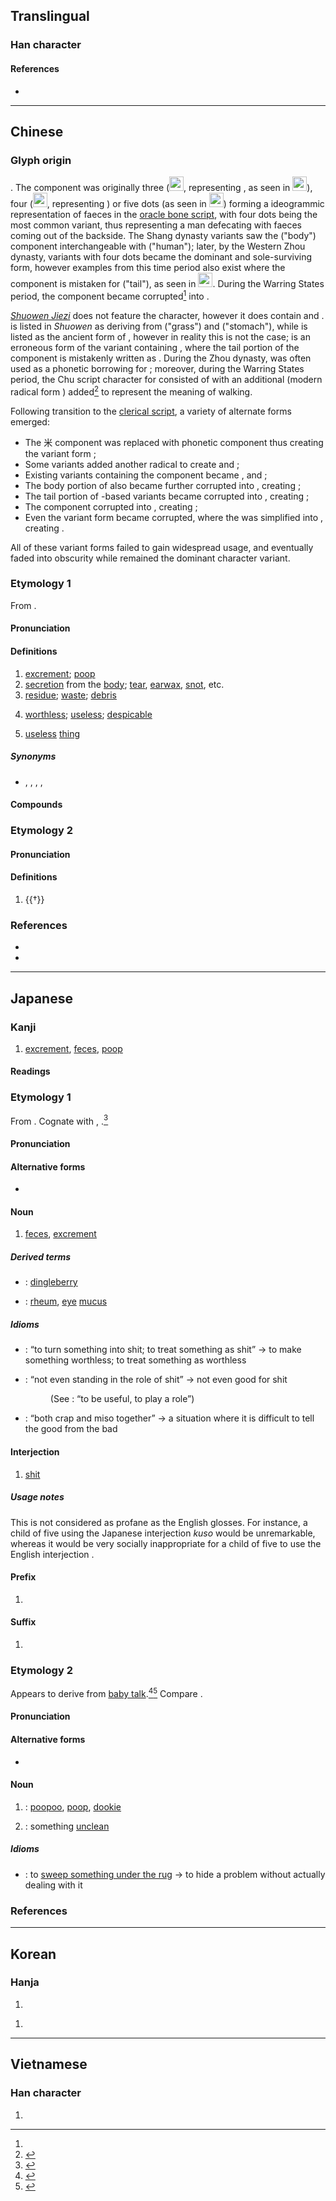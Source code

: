 {{character info}}
==Translingual==

===Han character===
{{Han char|rn=44|rad=尸|as=06|sn=9|four=77294|canj=SFD|ids=⿸尸米}}

====References====
* {{Han ref|kx=0301.250|dkj=07689|dj=0598.150|hdz=20973.060|uh=5C4E|ud=23630|bh=ABCB|bd=43979}}

----

==Chinese==
{{zh-forms|alt=𦳊,宩,𡱁,𡲑,𡲔,𡲖,𥺶,𥻐}}

===Glyph origin===
{{Han etym}}
{{Han compound|尸|米|ls=ic|ls2=psc|c1=p|c2=s|t1=body|t2=rice}}. The {{zh-l|*米}} component was originally three ([[File:小-oracle.svg|23px]], representing {{zh-l|*小}}, as seen in [[File:屎-oracle-2.svg|23px]]), four ([[File:少-oracle.svg|23px]], representing {{zh-l|*少}}) or five dots (as seen in [[File:屎-oracle-3.svg|23px]]) forming a ideogrammic representation of faeces in the [[oracle bone script]], with four dots being the most common variant, thus representing a man defecating with faeces coming out of the backside. The Shang dynasty variants saw the {{zh-l|*尸}} ("body") component interchangeable with {{zh-l|*人}} ("human"); later, by the Western Zhou dynasty, {{zh-l|*尸}} variants with four dots became the dominant and sole-surviving form, however examples from this time period also exist where the {{zh-l|*尸}} component is mistaken for {{zh-l|*尾}} ("tail"), as seen in [[File:屎-bronze-3.svg|23px]]. During the Warring States period, the {{zh-l|*少}} component became corrupted<ref name=lishoukui/> into {{zh-l|*米}}.

''[[w:Shuowen Jiezi|Shuowen Jiezi]]'' does not feature the {{lang|zh|屎}} character, however it does contain {{zh-l|𦳊}} and {{zh-l|*𡕝}}. {{zh-l|*𦳊}} is listed in ''Shuowen'' as deriving from {{zh-l|*艸}} ("grass") and {{zh-l|*胃}} ("stomach"), while {{zh-l|*𡲴}} is listed as the ancient form of {{zh-l|*徙|migration}}, however in reality this is not the case; {{lang|zh|𡲴}} is an erroneous form of the {{lang|zh|屎}} variant containing {{zh-l|*尾}}, where the tail portion of the {{zh-l|*尾}} component is mistakenly written as {{zh-l|*火}}. During the Zhou dynasty, {{lang|zh|屎}} was often used as a phonetic borrowing for {{och-l|徙}}; moreover, during the Warring States period, the Chu script character for {{zh-l|*徙}} consisted of {{lang|zh|屎}} with an additional {{zh-l|*辵}} (modern radical form {{zh-l|*辶}}) added<ref name=lishoukui>{{cite-journal|author=Li Shoukui (李守奎)|month=April|year=2015|title=“屎”與“徙之古文”考|trans-title=On the ancient glyphs of “屎” and “徙”|url=http://www.ctwx.tsinghua.edu.cn/publish/cetrp/6830/20180509193448059149355/1525865710208.pdf|archiveurl=http://web.archive.org/web/20210111041619/http://www.ctwx.tsinghua.edu.cn/publish/cetrp/6830/20180509193448059149355/1525865710208.pdf|archivedate=January 11, 2021|journal=出土文獻|volume=6|pages=154-162|publisher=Tsinghua University}}</ref> to represent the meaning of walking.

Following transition to the [[clerical script]], a variety of alternate forms emerged:
*The 米 component was replaced with phonetic component {{och-l|矢}} thus creating the variant form {{zh-l|𡱁}};
*Some variants added another {{zh-l|*米}} radical to create {{zh-l|𥻐}} and {{zh-l|𥺶}};
*Existing variants containing the {{zh-l|*尾}} component became {{lang|zh|[[𡲔]]}}, {{lang|zh|[[𡱵]]}} and {{zh-l|𡲔}};
*The body portion of {{zh-l|𡲴}} also became further corrupted into {{zh-l|夂}}, creating {{zh-l|𡕝}};
*The tail portion of {{zh-l|*尾}}-based variants became corrupted into {{zh-l|巛}}, creating {{zh-l|𡲑}};
*The {{zh-l|*尸}} component corrupted into {{zh-l|*广}}, creating {{zh-l|𢈍}};
*Even the variant form {{lang|zh|𢈍}} became corrupted, where the {{zh-l|*广}} was simplified into {{zh-l|*宀}}, creating {{zh-l|*宩}}.
All of these variant forms failed to gain widespread usage, and eventually faded into obscurity while {{lang|zh|屎}} remained the dominant character variant.

===Etymology 1===
From {{inh|zh|sit-pro|*kləj||excrement}}.

====Pronunciation====
{{zh-pron
|m=shǐ
|m-s=si3
|dg=сы2
|c=si2
|g=si3
|h=pfs=sṳ́;gd=si3
|j=si2
|mb=sǐ
|md=sāi
|mn=sái/xm,zz:sí/qz:sír/tw:sú
|mn_note=sái - vernacular; sí/sír/sú - literary
|mn-t=sai2
|w=2sr
|x=shr3
|mc=2
|oc=1,1
|cat=n
}}

====Definitions====
{{zh-hanzi}}

# [[excrement]]; [[poop]] {{zh-mw|m:坨|c:篤|c:坺}}
# [[secretion]] from the [[body]]; [[tear]], [[earwax]], [[snot]], etc.
# [[residue]]; [[waste]]; [[debris]]
# {{lb|zh|vulgar}} [[worthless]]; [[useless]]; [[despicable]]
# {{lb|zh|vulgar}} [[useless]] [[thing]]

=====Synonyms=====
{{zh-dial}}
* {{sense|excrement}} {{zh-l|糞}}, {{zh-l|大便}}, {{zh-l|糞便}}, {{q|Cantonese}} {{zh-l|茄|tr=ke1}}, {{q|Wu}} {{zh-l|惡|tr=-}}

====Compounds====
{{zh-der|一垺屎|一礐屎|一粒老鼠屎，壞了一鍋粥|半桶屎|厚屎|厚屎尿|厚話屎|好好鱟刣甲屎那流|家己捧屎抹面|屎|屎堆|屎尾|屎尿|屎㞎㞎|屎忽|屎忽鬼|屎桮齒|屎桶|屎殼郎|屎盎|屎礐仔|屎礐仔蟲|屎窟|屎缸蟲|屙屎|慢牛厚屎尿|懶人多屎尿|拉屎|拖屎連|搞屎棍|搦屎搦尿|擔屎|攝屎|放屎|桌頂食飯，桌跤放屎|流目屎|滲屎|滲屎尿|漚屎面|激屎|火屎|炭屎|牛屎色|牛屎鳥仔|牛屎龜|狗屎|狗改不了吃屎|生狂狗食無屎|生雞卵無，放雞屎有|疶屎|目屎|目屎膏|眼屎|瞪屎|老鼠屎|耳屎|胡蠅屎痣|胡蠅舞屎桮|落屎|落屎星|落屎馬|薰屎|話屎|雞屎落塗，也有三寸煙|雞屎運|鼻屎|鼻屎膏|一把屎，一把尿|不拉屎的|乾屎橛|占著茅坑不拉屎|吃了蜜蜂兒屎似的|嘴吃屎|好鞋不踏臭屎|屎棋|屎滾尿流|屎盆子|屎蚵蜋|屎蛋|屎頭巾|拉硬屎|攬狗屎|燥屎|狗吃屎|狗吃熱屎|狗屎堆|狗攬三堆屎|道在屎溺|阿屎|雞屎藤|鳥不生蛋，狗不拉屎|攪屎棍|屎塔}}

===Etymology 2===
{{rfe|zh}}

====Pronunciation====
{{zh-pron
|m=xī
|c=hei1
|mc=1
|oc=2,2
|cat=v
}}

====Definitions====
{{zh-hanzi}}

# {{†}} {{zh-only|殿屎|to groan}}

===References===
* {{R:twedu|A01086}}
* {{R:yue:Hanzi|屎}}
<references/>

----

==Japanese==

===Kanji===
{{ja-kanji|grade=|rs=尸06}}

# [[excrement]], [[feces]], [[poop]]

====Readings====
{{ja-readings
|goon=し
|kanon=し
|kun=くそ-, ばば-
}}

===Etymology 1===
{{ja-kanjitab|yomi=k|くそ}}
From {{inh|ja|jpx-pro|*kuso}}. Cognate with {{m|ja|臭い|tr=kusai||stinky, smelly}}, {{m|ja|腐る|tr=kusaru||to rot, to become stinky}}.<ref name="KDJ">{{R:Kokugo Dai Jiten}}</ref>

====Pronunciation====
{{ja-pron|yomi=k|くそ|acc=2|dev=1|acc_ref=DJR,NHK}}

====Alternative forms====
* {{l|ja|糞}}

====Noun====
{{ja-noun|くそ}}

# {{lb|ja|colloquial|sort=くそ}} [[feces]], [[excrement]]

=====Derived terms=====
{{der-top}}
* {{ja-r|屎っ垂れ|くそったれ}}: [[dingleberry]] {{qualifier|vulgar epithet}}
* {{ja-r|目屎|めくそ}}: [[rheum]], [[eye]] [[mucus]]
{{der-bottom}}

=====Idioms=====
{{der-top|Idioms}}
* {{ja-r|屎にする|くそ に する}}: “to turn something into shit; to treat something as shit” → to make something worthless; to treat something as worthless
* {{ja-r|屎の役にも立たぬ|くそ の やく に も たたぬ}}: “not even standing in the role of shit” → not even good for shit
*: (See {{ja-r|役に立つ|やく に たつ}}: “to be useful, to play a role”)
* {{ja-r|屎も味噌も一緒|くそ も みそ も いっしょ}}: “both crap and miso together” → a situation where it is difficult to tell the good from the bad
{{der-bottom}}

====Interjection====
{{ja-pos|interjection|くそ}}

# {{lb|ja|sort=くそ|expletive}} [[shit]]

=====Usage notes=====
This is not considered as profane as the English glosses. For instance, a child of five using the Japanese interjection ''kuso'' would be unremarkable, whereas it would be very socially inappropriate for a child of five to use the English interjection {{m|en|shit}}.

====Prefix====
{{ja-pos|prefix|くそ}}

# {{non-gloss definition|A [[derogatory]] prefix.}}
#: {{ja-usex|'''屎'''爺い|'''くそ'''じじい|'''crappy''' old man}}

====Suffix====
{{ja-pos|suffix|くそ}}

# {{non-gloss definition|A [[derogatory]] [[emphasis|emphasizing]] suffix.}}
#: {{ja-usex|下手'''屎'''|へた'''くそ'''|'''crappy''' bad at something; to be '''shit''' at doing something}}
#: {{ja-usex|襤褸'''屎'''|ぼろ'''くそ'''|broken down '''for shit''', raggedy-'''ass'''}}

===Etymology 2===
{{ja-kanjitab|yomi=k|ばば}}
Appears to derive from [[baby talk]].<ref name="KDJ">{{R:Kokugo Dai Jiten}}</ref><ref name="DJR">{{R:Daijirin}}</ref> Compare {{cog|en|poopoo}}.

====Pronunciation====
{{ja-pron|yomi=k|ばば|acc=0|acc_ref=DJR|acc2=2|acc2_ref=DJR}}

====Alternative forms====
* {{l|ja|糞}}

====Noun====
{{ja-noun|ばば}}

# {{qualifier|children's word}}: [[poopoo]], [[poop]], [[dookie]]
# {{qualifier|children's word}}: something [[unclean]]

=====Idioms=====
{{der-top|Idioms}}
* {{ja-r|猫屎する|ねこばばする}}: to [[sweep something under the rug]] → to hide a problem without actually dealing with it {{qualifier|from how a cat will bury its poop}}
{{der-bottom}}

===References===
<references/>

----

==Korean==

===Hanja===
{{ko-hanja|똥|시}}

# {{hanja form of|시|[[feces]], [[excrement]]}}

{{ko-hanja|끙끙거리다|끙끙거릴|히}}

# {{rfdef|ko|sort=尸06}}

----

==Vietnamese==

===Han character===
{{vi-readings|reading=thỉ, xái|rs=尸06}}

# {{rfdef|vi|sort=尸06}}
